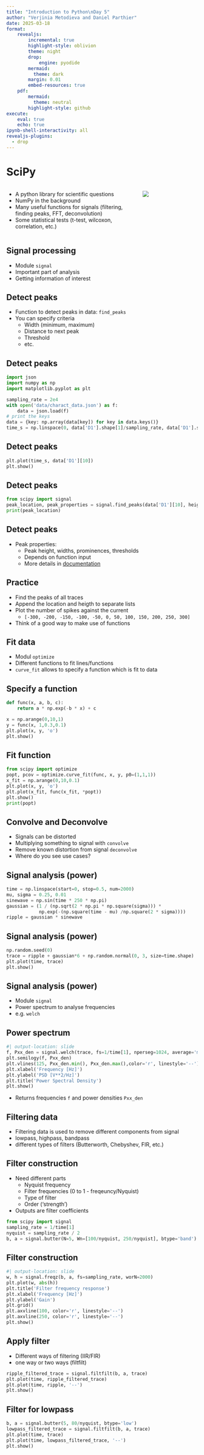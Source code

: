 ```yaml
---
title: "Introduction to Python\nDay 5"
author: "Verjinia Metodieva and Daniel Parthier"
date: 2025-03-18
format:
    revealjs:
        incremental: true 
        highlight-style: oblivion
        theme: night
        drop:
            engine: pyodide
        mermaid: 
          theme: dark
        margin: 0.01
        embed-resources: true
    pdf:
        mermaid: 
          theme: neutral
        highlight-style: github
execute:
    eval: true
    echo: true
ipynb-shell-interactivity: all
revealjs-plugins:
  - drop
---
```


# SciPy

:::: {.columns}
::: {.column width="70%"}

- A python library for scientific questions
- NumPy in the background
- Many useful functions for signals (filtering, finding peaks, FFT, deconvolution)
- Some statistical tests (t-test, wilcoxon, correlation, etc.)

:::

::: {.column width="30%"}

![](/img/scipy_logo.svg)

:::
::::

## Signal processing

- Module `signal`
- Important part of analysis
- Getting information of interest

## Detect peaks

- Function to detect peaks in data: `find_peaks`
- You can specify criteria
    - Width (minimum, maximum)
    - Distance to next peak
    - Threshold
    - etc.

## Detect peaks

```python
import json
import numpy as np
import matplotlib.pyplot as plt

sampling_rate = 2e4
with open('data/charact_data.json') as f:
    data = json.load(f)
# print the keys
data = {key: np.array(data[key]) for key in data.keys()}
time_s = np.linspace(0, data['D1'].shape[1]/sampling_rate, data['D1'].shape[1])
```

## Detect peaks
```python
plt.plot(time_s, data['D1'][10])
plt.show()
```

## Detect peaks

```python
from scipy import signal
peak_location, peak_properties = signal.find_peaks(data['D1'][10], height=0, width=[10, 50], distance=10)
print(peak_location)
```

## Detect peaks

- Peak properties:
    - Peak height, widths, prominences, thresholds
    - Depends on function input
    - More details in [documentation](https://docs.scipy.org/doc/scipy/reference/generated/scipy.signal.find_peaks.html#find-peaks)

## Practice

- Find the peaks of all traces
- Append the location and heigth to separate lists
- Plot the number of spikes against the current
    - `[-300, -200, -150, -100, -50, 0, 50, 100, 150, 200, 250, 300]`
- Think of a good way to make use of functions


## Fit data

- Modul `optimize`
- Different functions to fit lines/functions
- `curve_fit` allows to specify a function which is fit to data

## Specify a function

```python
def func(x, a, b, c):
    return a * np.exp(-b * x) + c

x = np.arange(0,10,1)
y = func(x, 1,0.3,0.1)
plt.plot(x, y, 'o')
plt.show()
```

## Fit function

```python
from scipy import optimize
popt, pcov = optimize.curve_fit(func, x, y, p0=(1,1,1))
x_fit = np.arange(0,10,0.1)
plt.plot(x, y, 'o')
plt.plot(x_fit, func(x_fit, *popt))
plt.show()
print(popt)
```

## Convolve and Deconvolve

- Signals can be distorted
- Multiplying something to signal with `convolve`
- Remove known distortion from signal `deconvolve`
- Where do you see use cases?

## Signal analysis (power)

```python
time = np.linspace(start=0, stop=0.5, num=2000)
mu, sigma = 0.25, 0.01
sinewave = np.sin(time * 250 * np.pi)
gaussian = (1 / (np.sqrt(2 * np.pi * np.square(sigma))) *
            np.exp(-(np.square(time - mu) /np.square(2 * sigma))))
ripple = gaussian * sinewave
```


## Signal analysis (power)

```python
np.random.seed(0)
trace = ripple + gaussian*6 + np.random.normal(0, 3, size=time.shape)
plt.plot(time, trace)
plt.show()
```

## Signal analysis (power)

- Module `signal`
- Power spectrum to analyse frequencies
- e.g. `welch`

## Power spectrum

```python
#| output-location: slide
f, Pxx_den = signal.welch(trace, fs=1/time[1], nperseg=1024, average='median')
plt.semilogy(f, Pxx_den)
plt.vlines(125, Pxx_den.min(), Pxx_den.max(),color='r', linestyle='--')
plt.xlabel('Frequency [Hz]')
plt.ylabel('PSD [V**2/Hz]')
plt.title('Power Spectral Density')
plt.show()  
```

- Returns frequencies `f` and power densities `Pxx_den`

## Filtering data

- Filtering data is used to remove different components from signal
- lowpass, highpass, bandpass
- different types of filters (Butterworth, Chebyshev, FIR, etc.)

## Filter construction

- Need different parts
    - Nyquist frequency
    - Filter frequencies (0 to 1 - freqeuncy/Nyquist)
    - Type of filter
    - Order ('strength')
- Outputs are filter coefficients

:::{.fragment}
```python
from scipy import signal
sampling_rate = 1/time[1]
nyquist = sampling_rate / 2
b, a = signal.butter(N=5, Wn=[100/nyquist, 250/nyquist], btype='band')
```
:::

## Filter construction

``` python
#| output-location: slide
w, h = signal.freqz(b, a, fs=sampling_rate, worN=2000)
plt.plot(w, abs(h))
plt.title('Filter frequency response')
plt.xlabel('Frequency [Hz]')
plt.ylabel('Gain')
plt.grid()
plt.axvline(100, color='r', linestyle='--')
plt.axvline(250, color='r', linestyle='--')
plt.show()
```

## Apply filter

- Different ways of filtering (IIR/FIR)
- one way or two ways (filtfilt)

:::{.fragment}
``` python
ripple_filtered_trace = signal.filtfilt(b, a, trace)
plt.plot(time, ripple_filtered_trace)
plt.plot(time, ripple, '--')
plt.show()
```
:::

## Filter for lowpass

``` python
b, a = signal.butter(5, 80/nyquist, btype='low')
lowpass_filtered_trace = signal.filtfilt(b, a, trace)
plt.plot(time, trace)
plt.plot(time, lowpass_filtered_trace, '--')
plt.show()
```

